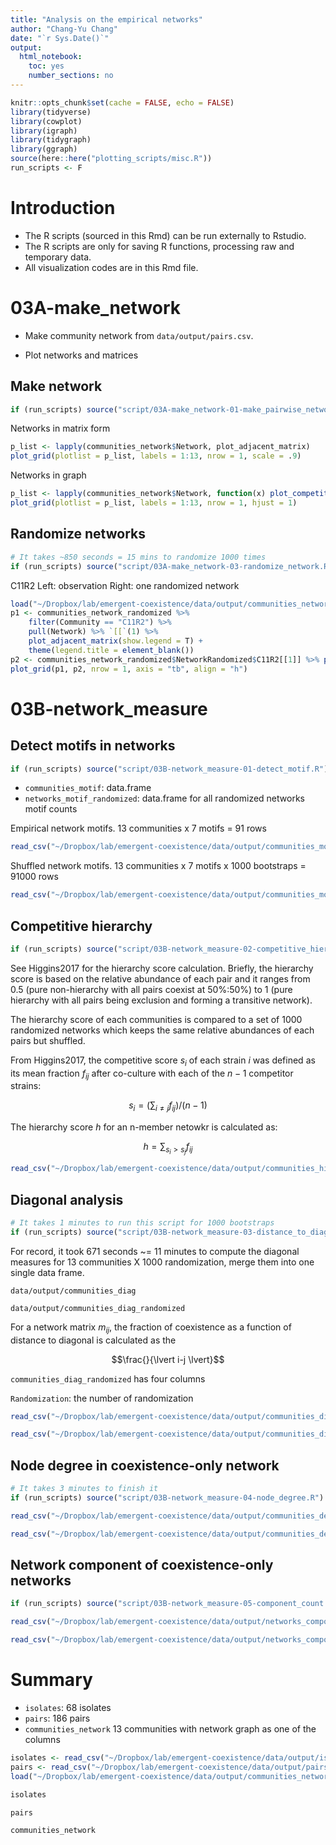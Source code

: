 ```yaml
---
title: "Analysis on the empirical networks"
author: "Chang-Yu Chang"
date: "`r Sys.Date()`"
output:
  html_notebook:  
    toc: yes
    number_sections: no
---
```


```r
knitr::opts_chunk$set(cache = FALSE, echo = FALSE)
library(tidyverse)
library(cowplot)
library(igraph)
library(tidygraph)
library(ggraph)
source(here::here("plotting_scripts/misc.R"))
run_scripts <- F
```

# Introduction

- The R scripts (sourced in this Rmd) can be run externally to Rstudio.
- The R scripts are only for saving R functions, processing raw and temporary data.
- All visualization codes are in this Rmd file.

# 03A-make_network

- Make community network from `data/output/pairs.csv`.

- Plot networks and matrices

## Make network

```r
if (run_scripts) source("script/03A-make_network-01-make_pairwise_network.R")
```


Networks in matrix form


```r
p_list <- lapply(communities_network$Network, plot_adjacent_matrix)
plot_grid(plotlist = p_list, labels = 1:13, nrow = 1, scale = .9)
```


Networks in graph

```r
p_list <- lapply(communities_network$Network, function(x) plot_competitive_network(x, node_size = 0))
plot_grid(plotlist = p_list, labels = 1:13, nrow = 1, hjust = 1)
```



## Randomize networks

```r
# It takes ~850 seconds = 15 mins to randomize 1000 times
if (run_scripts) source("script/03A-make_network-03-randomize_network.R")
```

C11R2
Left: observation
Right: one randomized network

```r
load("~/Dropbox/lab/emergent-coexistence/data/output/communities_network_randomized.Rdata")
p1 <- communities_network_randomized %>% 
    filter(Community == "C11R2") %>% 
    pull(Network) %>% `[[`(1) %>% 
    plot_adjacent_matrix(show.legend = T) + 
    theme(legend.title = element_blank())
p2 <- communities_network_randomized$NetworkRandomized$C11R2[[1]] %>% plot_adjacent_matrix()
plot_grid(p1, p2, nrow = 1, axis = "tb", align = "h")
```


# 03B-network_measure

## Detect motifs in networks

```r
if (run_scripts) source("script/03B-network_measure-01-detect_motif.R")
```

- `communities_motif`: data.frame
- `networks_motif_randomized`: data.frame for all randomized networks motif counts

Empirical network motifs. 13 communities x 7 motifs = 91 rows

```r
read_csv("~/Dropbox/lab/emergent-coexistence/data/output/communities_motif.csv", col_types = cols())
```

Shuffled network motifs. 13 communities x 7 motifs x 1000 bootstraps = 91000 rows

```r
read_csv("~/Dropbox/lab/emergent-coexistence/data/output/communities_motif_randomized.csv", col_types = cols())
```

## Competitive hierarchy

```r
if (run_scripts) source("script/03B-network_measure-02-competitive_hierarchy.R")
```

See Higgins2017 for the hierarchy score calculation. Briefly, the hierarchy score is based on the relative abundance of each pair and it ranges from 0.5 (pure non-hierarchy with all pairs coexist at 50%:50%) to 1 (pure hierarchy with all pairs being exclusion and forming a transitive network).

The hierarchy score of each communities is compared to a set of 1000 randomized networks which keeps the same relative abundances of each pairs but shuffled. 


From Higgins2017, the competitive score $s_i$ of each strain $i$ was defined as its mean fraction $f_{ij}$ after co-culture with each of the $n-1$ competitor strains:

$$s_i=(\sum_{i\neq j}f_{ij})/(n-1)$$

The hierarchy score $h$ for an n-member netowkr is calculated as:

$$h = \sum_{s_i>s_j}f_{ij}$$

```r
read_csv("~/Dropbox/lab/emergent-coexistence/data/output/communities_hierarchy.csv", col_types = cols())
```




## Diagonal analysis

```r
# It takes 1 minutes to run this script for 1000 bootstraps
if (run_scripts) source("script/03B-network_measure-03-distance_to_diagonal.R")
```

For record, it took 671 seconds ~= 11 minutes to compute the diagonal measures for 13 communities X 1000 randomization, merge them into one single data frame.

`data/output/communities_diag`

`data/output/communities_diag_randomized`

For a network matrix $m_{ij}$, the fraction of coexistence as a function of distance to diagonal is calculated as the

$$\frac{}{\lvert i-j \lvert}$$
 
`communities_diag_randomized` has four columns

`Randomization`: the number of randomization 

```r
read_csv("~/Dropbox/lab/emergent-coexistence/data/output/communities_diag.csv", col_types = cols())
```

```r
read_csv("~/Dropbox/lab/emergent-coexistence/data/output/communities_diag_randomized.csv", col_types = cols())
```


## Node degree in coexistence-only network

```r
# It takes 3 minutes to finish it
if (run_scripts) source("script/03B-network_measure-04-node_degree.R")
```


```r
read_csv("~/Dropbox/lab/emergent-coexistence/data/output/communities_degree.csv", col_types = cols())
```

```r
read_csv("~/Dropbox/lab/emergent-coexistence/data/output/communities_degree_randomized.csv", col_types = cols())
```




## Network component of coexistence-only networks

```r
if (run_scripts) source("script/03B-network_measure-05-component_count.R")
```


```r
read_csv("~/Dropbox/lab/emergent-coexistence/data/output/networks_component.csv", col_types = cols())
```


```r
read_csv("~/Dropbox/lab/emergent-coexistence/data/output/networks_component_randomized.csv", col_types = cols())
```



# Summary


- `isolates`: 68 isolates
- `pairs`: 186 pairs
- `communities_network` 13 communities with network graph as one of the columns

```r
isolates <- read_csv("~/Dropbox/lab/emergent-coexistence/data/output/isolates.csv", col_types = cols())
pairs <- read_csv("~/Dropbox/lab/emergent-coexistence/data/output/pairs.csv", col_types = cols())
load("~/Dropbox/lab/emergent-coexistence/data/output/communities_network.Rdata")
```

```r
isolates
```

```r
pairs
```

```r
communities_network
```


